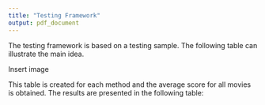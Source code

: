 ```yaml
---
title: "Testing Framework"
output: pdf_document
---
```


The testing framework is based on a testing sample. The following table can illustrate the main idea. 

Insert image

This table is created for each method and the average score for all movies is obtained. The results are presented in the following table:





